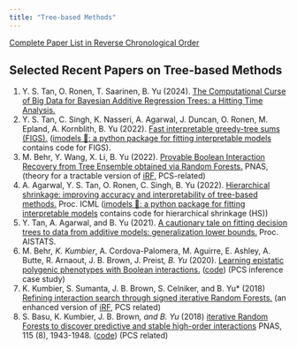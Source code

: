 ```yaml
---
title: "Tree-based Methods"
---
```


[Complete Paper List in Reverse Chronological Order](../papers.qmd)

## Selected Recent Papers on Tree-based Methods

1. Y. S. Tan, O. Ronen, T. Saarinen, B. Yu (2024). [The Computational Curse of Big Data for Bayesian Additive Regression Trees: a Hitting Time Analysis.](https://arxiv.org/pdf/2406.19958)
1. Y. S. Tan, C. Singh, K. Nasseri, A. Agarwal, J. Duncan, O. Ronen, M. Epland, A. Kornblith, B. Yu (2022). [Fast interpretable greedy-tree sums (FIGS).](https://arxiv.org/abs/2201.11931) ([imodels 🔎: a python package for fitting interpretable models](https://github.com/csinva/imodels) contains code for FIGS).
1. M. Behr, Y. Wang, X. Li, B. Yu (2022). [Provable Boolean Interaction Recovery from Tree Ensemble obtained via Random Forests.](https://arxiv.org/abs/2102.11800) PNAS, (theory for a tractable version of [iRF](https://www.pnas.org/doi/10.1073/pnas.1711236115), PCS-related)
1. A. Agarwal, Y. S. Tan, O. Ronen, C. Singh, B. Yu (2022). [Hierarchical shrinkage: improving accuracy and interpretability of tree-based methods.](https://arxiv.org/abs/2202.00858) Proc. ICML ([imodels 🔎: a python package for fitting interpretable models](https://github.com/csinva/imodels) contains code for hierarchical shrinkage (HS))
1. Y. Tan, A. Agarwal, and B. Yu (2021). [A cautionary tale on fitting decision trees to data from additive models: generalization lower bounds.](https://arxiv.org/abs/2110.09626) Proc. AISTATS.
1. M. Behr*, K. Kumbier*, A. Cordova-Palomera, M. Aguirre, E. Ashley, A. Butte, R. Arnaout, J. B. Brown, J. Preist*, B. Yu* (2020). [Learning epistatic polygenic phenotypes with Boolean interactions.](https://www.biorxiv.org/content/10.1101/2020.11.24.396846v1) ([code](https://github.com/merlebehr/epiTree)) (PCS inference case study)
1. K. Kumbier, S. Sumanta, J. B. Brown, S. Celniker, and B. Yu* (2018) [Refining interaction search through signed iterative Random Forests.](https://arxiv.org/abs/1810.07287) (an enhanced version of [iRF](https://www.pnas.org/doi/10.1073/pnas.1711236115), PCS related)
1. S. Basu, K. Kumbier, J. B. Brown*, and B. Yu* (2018) [iterative Random Forests to discover predictive and stable high-order interactions](https://www.stat.berkeley.edu/~binyu/ps/papers2018/iRF+SI18.pdf) PNAS, 115 (8), 1943-1948. ([code](https://github.com/Yu-Group/iterative-Random-Forest)) (PCS related)
